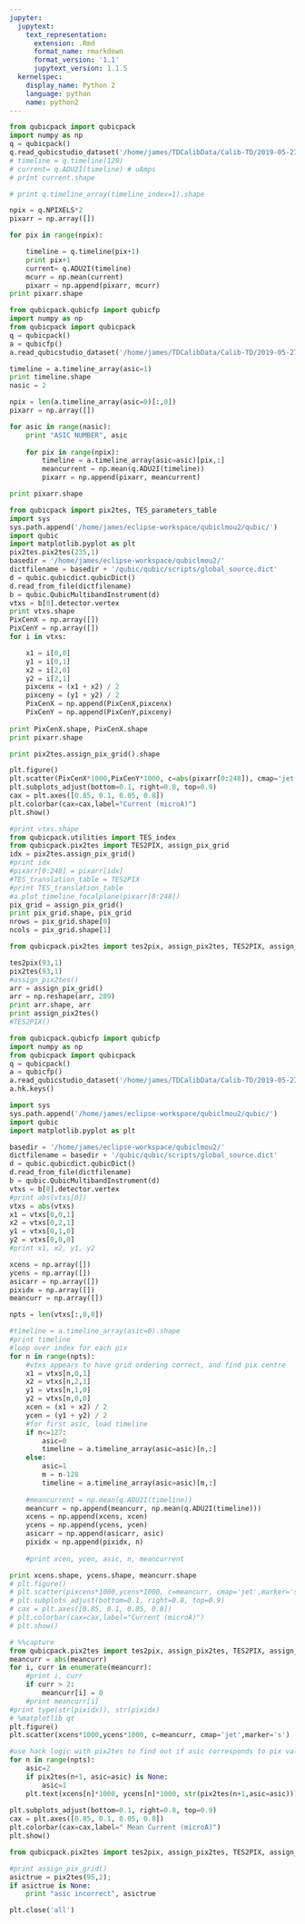 ```yaml
---
jupyter:
  jupytext:
    text_representation:
      extension: .Rmd
      format_name: rmarkdown
      format_version: '1.1'
      jupytext_version: 1.1.5
  kernelspec:
    display_name: Python 2
    language: python
    name: python2
---
```


```python
from qubicpack import qubicpack
import numpy as np
q = qubicpack()
q.read_qubicstudio_dataset('/home/james/TDCalibData/Calib-TD/2019-05-27-redu10000/2019-05-27_18.46.54__Fibers_Amp_0.5_V_mod_1_Hz_Duty_0.3_duration_43200.0_sec_index_0/')
# timeline = q.timeline(129)
# current= q.ADU2I(timeline) # uAmps
# print current.shape

# print q.timeline_array(timeline_index=1).shape

npix = q.NPIXELS*2
pixarr = np.array([])

for pix in range(npix):

    timeline = q.timeline(pix+1)
    print pix+1
    current= q.ADU2I(timeline)
    mcurr = np.mean(current)
    pixarr = np.append(pixarr, mcurr)
print pixarr.shape

```

```python
from qubicpack.qubicfp import qubicfp
import numpy as np
from qubicpack import qubicpack
q = qubicpack()
a = qubicfp()
a.read_qubicstudio_dataset('/home/james/TDCalibData/Calib-TD/2019-05-27-redu500000/2019-05-27_18.46.54__Fibers_Amp_0.5_V_mod_1_Hz_Duty_0.3_duration_43200.0_sec_index_0/')

```

```python
timeline = a.timeline_array(asic=1)
print timeline.shape
nasic = 2

npix = len(a.timeline_array(asic=0)[:,0])
pixarr = np.array([])

for asic in range(nasic):
    print "ASIC NUMBER", asic
    
    for pix in range(npix):
        timeline = a.timeline_array(asic=asic)[pix,:]
        meancurrent = np.mean(q.ADU2I(timeline))
        pixarr = np.append(pixarr, meancurrent)

print pixarr.shape
```

```python
from qubicpack import pix2tes, TES_parameters_table
import sys
sys.path.append('/home/james/eclipse-workspace/qubiclmou2/qubic/')
import qubic
import matplotlib.pyplot as plt
pix2tes.pix2tes(235,1)
basedir = '/home/james/eclipse-workspace/qubiclmou2/'
dictfilename = basedir + '/qubic/qubic/scripts/global_source.dict'
d = qubic.qubicdict.qubicDict()
d.read_from_file(dictfilename)
b = qubic.QubicMultibandInstrument(d)
vtxs = b[0].detector.vertex
print vtxs.shape
PixCenX = np.array([])
PixCenY = np.array([])
for i in vtxs:

    x1 = i[0,0]
    y1 = i[0,1]
    x2 = i[2,0]
    y2 = i[2,1]
    pixcenx = (x1 + x2) / 2
    pixceny = (y1 + y2) / 2
    PixCenX = np.append(PixCenX,pixcenx)
    PixCenY = np.append(PixCenY,pixceny)
    
print PixCenX.shape, PixCenX.shape
print pixarr.shape

print pix2tes.assign_pix_grid().shape

plt.figure()
plt.scatter(PixCenX*1000,PixCenY*1000, c=abs(pixarr[0:248]), cmap='jet',marker='s')
plt.subplots_adjust(bottom=0.1, right=0.8, top=0.9)
cax = plt.axes([0.85, 0.1, 0.05, 0.8])
plt.colorbar(cax=cax,label="Current (microA)")
plt.show()
```

```python
#print vtxs.shape
from qubicpack.utilities import TES_index
from qubicpack.pix2tes import TES2PIX, assign_pix_grid
idx = pix2tes.assign_pix_grid()
#print idx
#pixarr[0:248] = pixarr[idx]
#TES_translation_table = TES2PIX
#print TES_translation_table
#a.plot_timeline_focalplane(pixarr[0:248])
pix_grid = assign_pix_grid()
print pix_grid.shape, pix_grid
nrows = pix_grid.shape[0]
ncols = pix_grid.shape[1]
```

```python
from qubicpack.pix2tes import tes2pix, assign_pix2tes, TES2PIX, assign_pix_grid, pix2tes

tes2pix(93,1)
pix2tes(93,1)
#assign_pix2tes()
arr = assign_pix_grid()
arr = np.reshape(arr, 289)
print arr.shape, arr
print assign_pix2tes()
#TES2PIX()
```

```python
from qubicpack.qubicfp import qubicfp
import numpy as np
from qubicpack import qubicpack
q = qubicpack()
a = qubicfp()
a.read_qubicstudio_dataset('/home/james/TDCalibData/Calib-TD/2019-05-27-redu500000/2019-05-27_18.46.54__Fibers_Amp_0.5_V_mod_1_Hz_Duty_0.3_duration_43200.0_sec_index_0/')
a.hk.keys()
```

```python
import sys
sys.path.append('/home/james/eclipse-workspace/qubiclmou2/qubic/')
import qubic
import matplotlib.pyplot as plt

basedir = '/home/james/eclipse-workspace/qubiclmou2/'
dictfilename = basedir + '/qubic/qubic/scripts/global_source.dict'
d = qubic.qubicdict.qubicDict()
d.read_from_file(dictfilename)
b = qubic.QubicMultibandInstrument(d)
vtxs = b[0].detector.vertex
#print abs(vtxs[0])
vtxs = abs(vtxs)
x1 = vtxs[0,0,1]
x2 = vtxs[0,2,1]
y1 = vtxs[0,1,0]
y2 = vtxs[0,0,0]
#print x1, x2, y1, y2

xcens = np.array([])
ycens = np.array([])
asicarr = np.array([])
pixidx = np.array([])
meancurr = np.array([])

npts = len(vtxs[:,0,0])

#timeline = a.timeline_array(asic=0).shape
#print timeline
#loop over index for each pix
for n in range(npts):
    #vtxs appears to have grid ordering correct, and find pix centre
    x1 = vtxs[n,0,1]
    x2 = vtxs[n,2,1]
    y1 = vtxs[n,1,0]
    y2 = vtxs[n,0,0]
    xcen = (x1 + x2) / 2
    ycen = (y1 + y2) / 2
    #for first asic, load timeline
    if n<=127:
        asic=0
        timeline = a.timeline_array(asic=asic)[n,:]
    else:
        asic=1
        m = n-128
        timeline = a.timeline_array(asic=asic)[m,:]
    
    #meancurrent = np.mean(q.ADU2I(timeline))
    meancurr = np.append(meancurr, np.mean(q.ADU2I(timeline)))
    xcens = np.append(xcens, xcen)
    ycens = np.append(ycens, ycen)
    asicarr = np.append(asicarr, asic)
    pixidx = np.append(pixidx, n)
    
    #print xcen, ycen, asic, n, meancurrent

print xcens.shape, ycens.shape, meancurr.shape
# plt.figure()
# plt.scatter(pixcens*1000,ycens*1000, c=meancurr, cmap='jet',marker='s')
# plt.subplots_adjust(bottom=0.1, right=0.8, top=0.9)
# cax = plt.axes([0.85, 0.1, 0.05, 0.8])
# plt.colorbar(cax=cax,label="Current (microA)")
# plt.show()    
```

```python
# %%capture
from qubicpack.pix2tes import tes2pix, assign_pix2tes, TES2PIX, assign_pix_grid, pix2tes
meancurr = abs(meancurr)
for i, curr in enumerate(meancurr):
    #print i, curr
    if curr > 2:
        meancurr[i] = 0
    #print meancurr[i]
#print type(str(pixidx)), str(pixidx)
# %matplotlib qt
plt.figure()
plt.scatter(xcens*1000,ycens*1000, c=meancurr, cmap='jet',marker='s')

#use hack logic with pix2tes to find out if asic corresponds to pix value
for n in range(npts):
    asic=2
    if pix2tes(n+1, asic=asic) is None:
        asic=1       
    plt.text(xcens[n]*1000, ycens[n]*1000, str(pix2tes(n+1,asic=asic)))
    
plt.subplots_adjust(bottom=0.1, right=0.8, top=0.9)
cax = plt.axes([0.85, 0.1, 0.05, 0.8])
plt.colorbar(cax=cax,label=" Mean Current (microA)")
plt.show()
```

```python
from qubicpack.pix2tes import tes2pix, assign_pix2tes, TES2PIX, assign_pix_grid, pix2tes

#print assign_pix_grid()
asictrue = pix2tes(95,2);
if asictrue is None:
    print "asic incorrect", asictrue
```

```python
plt.close('all')
```

```python

```
